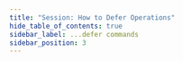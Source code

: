```yaml
---
title: "Session: How to Defer Operations"
hide_table_of_contents: true
sidebar_label: ...defer commands
sidebar_position: 3
---
```





<LanguageSwitcher supportedLanguages={supportedLanguages} />

<LanguageContent language="csharp">
   <DeferOperationsCsharp />
</LanguageContent>

<LanguageContent language="java">
   <DeferOperationsJava />
</LanguageContent>

<LanguageContent language="nodejs">
   <DeferOperationsNodejs />
</LanguageContent>


<!---
### Session
- [What is a Session and How Does it Work](../../../client-api/session/what-is-a-session-and-how-does-it-work)
- [Storing Entities](../../../client-api/session/storing-entities)
- [Saving Changes](../../../client-api/session/saving-changes)


-->